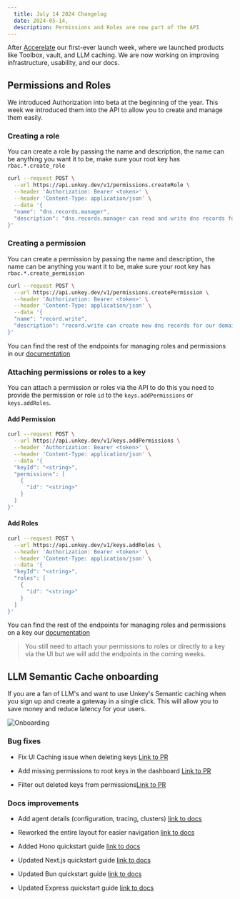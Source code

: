 ```yaml
---
  title: July 14 2024 Changelog
  date: 2024-05-14,
  description: Permissions and Roles are now part of the API
---
```


After [Accerelate](https://unkey.com/accelerate) our first-ever launch week, where we launched products like Toolbox, vault, and LLM caching. We are now working on improving infrastructure, usability, and our docs.

## Permissions and Roles

We introduced Authorization into beta at the beginning of the year. This week we introduced them into the API to allow you to create and manage them easily.

### Creating a role

You can create a role by passing the name and description, the name can be anything you want it to be, make sure your root key has `rbac.*.create_role`

```bash
curl --request POST \
  --url https://api.unkey.dev/v1/permissions.createRole \
  --header 'Authorization: Bearer <token>' \
  --header 'Content-Type: application/json' \
  --data '{
  "name": "dns.records.manager",
  "description": "dns.records.manager can read and write dns records for our domains."
}'
```

### Creating a permission

You can create a permission by passing the name and description, the name can be anything you want it to be, make sure your root key has `rbac.*.create_permission`

```bash
curl --request POST \
  --url https://api.unkey.dev/v1/permissions.createPermission \
  --header 'Authorization: Bearer <token>' \
  --header 'Content-Type: application/json' \
  --data '{
  "name": "record.write",
  "description": "record.write can create new dns records for our domains."
}'
```

You can find the rest of the endpoints for managing roles and permissions in our [documentation](https://www.unkey.com/docs/api-reference/permissions/create-role)

### Attaching permissions or roles to a key

You can attach a permission or roles via the API to do this you need to provide the permission or role `id` to the `keys.addPermissions` or `keys.addRoles`.

#### Add Permission

```bash
curl --request POST \
  --url https://api.unkey.dev/v1/keys.addPermissions \
  --header 'Authorization: Bearer <token>' \
  --header 'Content-Type: application/json' \
  --data '{
  "keyId": "<string>",
  "permissions": [
    {
      "id": "<string>"
    }
  ]
}'
```

#### Add Roles

```bash
curl --request POST \
  --url https://api.unkey.dev/v1/keys.addRoles \
  --header 'Authorization: Bearer <token>' \
  --header 'Content-Type: application/json' \
  --data '{
  "keyId": "<string>",
  "roles": [
    {
      "id": "<string>"
    }
  ]
}'
```

You can find the rest of the endpoints for managing roles and permissions on a key our [documentation](https://www.unkey.com/docs/api-reference/keys/add-permissions)



> You still need to attach your permissions to roles or directly to a key via the UI but we will add the endpoints in the coming weeks.

## LLM Semantic Cache onboarding

If you are a fan of LLM's and want to use Unkey's Semantic caching when you sign up and create a gateway in a single click. This will allow you to save money and reduce latency for your users.

![Onboarding](/images/changelog/2024-07-12/new-onboarding.png)


### Bug fixes

- Fix UI Caching issue when deleting keys [Link to PR](https://github.com/unkeyed/unkey/pull/1840)

- Add missing permissions to root keys in the dashboard [Link to PR](https://github.com/unkeyed/unkey/pull/1879)

- Filter out deleted keys from permissions[Link to PR](https://github.com/unkeyed/unkey/pull/1883/)

### Docs improvements

- Add agent details (configuration, tracing, clusters) [link to docs](https://www.unkey.com/docs/contributing/services/agent/profiling)

- Reworked the entire layout for easier navigation [link to docs](https://www.unkey.com/docs)

- Added Hono quickstart guide [link to docs](https://www.unkey.com/docs/quickstart/apis/hono)

- Updated Next.js quickstart guide [link to docs](https://www.unkey.com/docs/quickstart/apis/nextjs)

- Updated Bun quickstart guide [link to docs](https://www.unkey.com/docs/quickstart/apis/bun)

- Updated Express quickstart guide [link to docs](https://www.unkey.com/docs/quickstart/apis/express)
